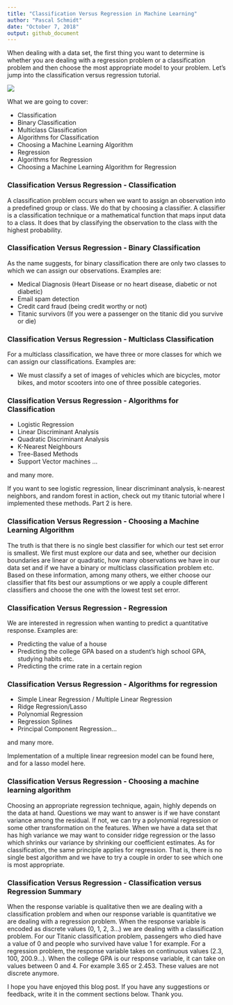 ```yaml
---
title: "Classification Versus Regression in Machine Learning"
author: "Pascal Schmidt"
date: "October 7, 2018"
output: github_document
---
```


When dealing with a data set, the first thing you want to determine is whether you are dealing with a regression problem or a classification problem and then choose the most appropriate model to your problem. Let's jump into the classification versus regression tutorial.

![](figs/classification-versus-regression.jpeg)

What we are going to cover:

* Classification
* Binary Classification
* Multiclass Classification
* Algorithms for Classification
* Choosing a Machine Learning Algorithm
* Regression
* Algorithms for Regression
* Choosing a Machine Learning Algorithm for Regression

### Classification Versus Regression - Classification

A classification problem occurs when we want to assign an observation into a predefined group or class. We do that by choosing a classifier. A classifier is a classification technique or a mathematical function that maps input data to a class. It does that by classifying the observation to the class with the highest probability.

### Classification Versus Regression - Binary Classification

As the name suggests, for binary classification there are only two classes to which we can assign our observations. Examples are:

* Medical Diagnosis (Heart Disease or no heart disease, diabetic or not diabetic)
* Email spam detection
* Credit card fraud (being credit worthy or not)
* Titanic survivors (If you were a passenger on the titanic did you survive or die)

### Classification Versus Regression - Multiclass Classification

For a multiclass classification, we have three or more classes for which we can assign our classifications. Examples are:

* We must classify a set of images of vehicles which are bicycles, motor bikes, and motor scooters into one of three possible categories.

### Classification Versus Regression - Algorithms for Classification

* Logistic Regression
* Linear Discriminant Analysis
* Quadratic Discriminant Analysis
* K-Nearest Neighbours
* Tree-Based Methods
* Support Vector machines …

and many more.

If you want to see logistic regression, linear discriminant analysis, k-nearest neighbors, and random forest in action, check out my titanic tutorial where I implemented these methods. Part 2 is here.

### Classification Versus Regression - Choosing a Machine Learning Algorithm

The truth is that there is no single best classifier for which our test set error is smallest. We first must explore our data and see, whether our decision boundaries are linear or quadratic, how many observations we have in our data set and if we have a binary or multiclass classification problem etc. Based on these information, among many others, we either choose our classifier that fits best our assumptions or we apply a couple different classifiers and choose the one with the lowest test set error.

### Classification Versus Regression - Regression

We are interested in regression when wanting to predict a quantitative response. Examples are:

* Predicting the value of a house
* Predicting the college GPA based on a student’s high school GPA, studying habits etc.
* Predicting the crime rate in a certain region

### Classification Versus Regression - Algorithms for regression

* Simple Linear Regression / Multiple Linear Regression
* Ridge Regression/Lasso
* Polynomial Regression
* Regression Splines
* Principal Component Regression…

and many more.

Implementation of a multiple linear regreesion model can be found here, and for a lasso model here.

### Classification Versus Regression - Choosing a machine learning algorithm

Choosing an appropriate regression technique, again, highly depends on the data at hand. Questions we may want to answer is if we have constant variance among the residual. If not, we can try a polynomial regression or some other transformation on the features. When we have a data set that has high variance we may want to consider ridge regression or the lasso which shrinks our variance by shrinking our coefficient estimates. As for classification, the same principle applies for regression. That is, there is no single best algorithm and we have to try a couple in order to see which one is most appropriate.

### Classification Versus Regression - Classification versus Regression Summary

When the response variable is qualitative then we are dealing with a classification problem and when our response variable is quantitative we are dealing with a regression problem. When the response variable is encoded as discrete values (0, 1, 2, 3…) we are dealing with a classification problem. For our Titanic classification problem, passengers who died have a value of 0 and people who survived have value 1 for example. For a regression problem, the response variable takes on continuous values (2.3, 100, 200.9…). When the college GPA is our response variable, it can take on values between 0 and 4. For example 3.65 or 2.453. These values are not discrete anymore.

I hope you have enjoyed this blog post. If you have any suggestions or feedback, write it in the comment sections below. Thank you.
